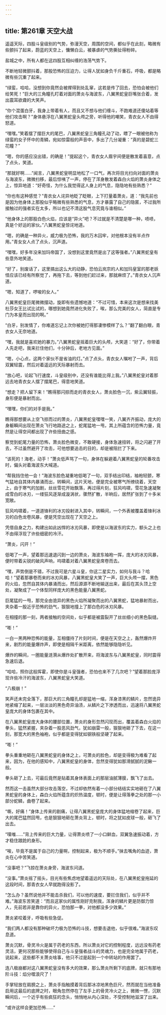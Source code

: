```yaml
---
---
---
```

title: 第261章 天空大战
---



遥遥天际，四股斗皇级别的气势，弥漫天空，周围的空间，都似乎在此刻，略微有些颤抖了起来，蔚蓝的天空上，慵懒白云，被暴虐的气势撕扯得粉碎。

盐城之中，所有人都在这四股互相纠缠的浩荡气势下。

不断地轻微颤抖着，那股恐怖的压迫力，让得人犹如身负千斤重石，呼吸，都是略微有些沉重了起来。

“绿蛮，哈哈，没想到你竟然会被撵得到处乱窜，这若是传了回去，恐怕会被他们给笑死！”巨大的三角瞳孔盯着对面的萧炎与海波东，八翼黑蛇皇巨嘴张合着，发出震耳欲聋的大笑声。

“你个混蛋白牙，我身上带着有人，而且又不想与他们缠斗，不跑难道还傻站着等他们攻击啊？”身体悬浮在八翼黑蛇皇头颅之旁，听得他的嘲笑，青衣女人不由得怒道。

“嘿嘿。”笑着摆了摆巨大的尾巴，八翼黑蛇皇三角瞳孔动了动，瞟了一眼被他称为绿蛮的女子怀中的青鳞，宛如惊雷般的声音中，多出了几分凝重：“真的是碧蛇三花瞳？”

“嗯，你的感应没出错，的确是！”提起这个，青衣女人眉宇间便是散发着喜意，点了点头，笑道。

“那就好啊……”闻言，八翼黑蛇皇明显地松了一口气，再次将目光扫向对面的萧炎与海波东，微微扫移，最后惊咦了一声，停在了浑身散发着森白火焰的萧炎身体之上，惊异地道：“好奇怪，为什么我觉得这人身上的气息，隐隐地有些熟悉？”

“你也有这种感觉？”青衣女人诧异地眨了眨眼，上下打量着萧炎，道：“我先前也是因为他身体上那股似乎略微有些熟悉的气息，方才暴露了自己的隐匿，不过我所接触过的强者实在太多，所以也记不清这股气息究竟与谁相似。”

“他身体上的那股白色火焰，应该是“异火”吧？不过就是不清楚是哪一种，啧啧，真是个好运的家伙。”八翼黑蛇皇惊诧地道。

“嗯，的确是一种异火，威力极为恐怖，我的万木囚牢，对他根本没有半点作用。”青女女人点了点头，沉声道。

“嘿嘿，好多年没来加玛帝国了，没想到这里竟然是出了这等强者。”八翼黑蛇皇有些意外地笑道。

“好了，别废话了，这里搞出这么大的动静，恐怕云岚宗的人和加玛皇室的那老妖怪应该已经有所察觉了，再拖下去，等到他们赶过来，那就麻烦了。”青衣女人沉声道。

“嗯，知道了，啰唆的女人。”

八翼黑蛇皇巨尾微微摆动，旋即有些遗憾地道：“不过可惜，本来这次是想来找美杜莎女王比试比试的，哪想到她竟然进化失败了，唉，那么完美的女人，简直是专门为本皇而出现的啊。”

“白牙，别发情了，你难道忘记上次你被她打得那凄惨模样了么？”翻了翻白眼，青衣女人无奈地道。

“嘿，我就是喜欢她的暴力。”八翼黑蛇皇摇着巨大的头颅，大笑道：“好了，你带着人先走吧，我来拦住他们，十分钟后，老地方见面。”

“嗯，小心点，这两个家伙不是省油的灯。”点了点头，青衣女人嘱咐了一声，背后双翼轻震，然后对着遥远的天际暴射而去。

“放心吧，论起飞行速度，斗皇级别中，还没有谁能比得上我。”八翼黑蛇皇对着那远去地青衣女人摆了摆尾巴，得意地笑道。

“想走？把人留下来！”瞧得那闪掠而走的青衣女人，萧炎脸色一沉，紫云翼轻振，身形便是暴射而出。

“嘿嘿，你们的对手是我。”

瞧得那想要从上空飞掠而过的萧炎，八翼黑蛇皇嘿嘿一笑，八翼齐齐振动，庞大的身躯瞬间出现在萧炎飞行地路途之上，蛇尾猛地一甩，其上所蕴含的恐怖力量，竟然是让得空间都出现了许些扭曲之感。

察觉到蛇尾力量的恐怖，萧炎脸色微变，不敢硬接，身体急速扭转，将之闪避了开去，不过虽然避开了攻击，可他想要追击的目的，却是被阻拦了下来。

“该死的！海老，动手！”萧炎低声骂了一句，身体在躲避着八翼黑蛇皇的轮番攻击时，偏头对着海波东大喊道。

“帮我挡住他一会！”海波东脸色凝重地低喝了一句，双手结出印结，袖袍轻颤，寒气猛地自其体内暴涌而出，转瞬间，这片天地，便是完全被寒气所缭绕着，天空上，由于寒气的加剧，丝丝雪花开始飘落，再过得片刻，狂风呜啸，雪花急速凝聚成雪白的冰刃，一缕狂风逐渐成漩涡状，骤然扩散，半晌后，居然扩张到了十多米宽敞。

狂风呜啸着，一道道锋利的冰刃投射进入其中，转瞬间，一个外表被覆盖着锋利冰刃的白色龙卷风暴，便是凭空出现在了天空之上。

凭借自身之力，构建出如此凶悍的冰刃风暴，即使是以海波东的实力，额头之上也不由得浮现了许些细密的冷汗。

“萧炎，闪开！”

低喝了一声，望着那迅速退闪到一边的萧炎，海波东袖袍一挥，庞大的冰刃风暴，便时带着尖锐的破风声响，呜啸着对着八翼黑蛇皇席卷而去。

“嘿，声势倒是不错，不过我可是六星斗皇，你这二星实力，如何与我斗？哈哈！”望着那暴卷而来的冰刃风暴，八翼黑蛇皇大笑了一声，巨大头颅一摆，黑色的火焰，忽然自其体内暴涌而出，然后源源不断地输送出来，最后在其头顶上空处，凝聚成了一个体型同样庞大的黑色能量八翼黑蛇。

巨尾猛的一甩，那完全由诡异的黑色火焰所凝聚而出的八翼黑蛇，猛地暴射而出，夹杂着一股近乎恐怖的劲气，狠狠地撞上了那白色的冰刃风暴。

在相撞的那一刻，两者接触的空间处，似乎都是被震裂开了丝丝细小的黑色裂缝。

“嘭！”

一白一黑两种恐怖的能量，互相僵持了片刻时间，便是在天空之上，轰然爆炸开来，剧烈的能量爆炸声，即使是相隔千米距离，依然能够隐隐听见。

爆炸的瞬间，一圈能量涟漪从爆炸处扩散开来，将海波东与八翼黑蛇皇，同时震得急速后退。

“哈哈，照你这般挥霍，即使你是斗皇强者，恐怕也来不了几次吧？”望着那脸庞浮现许些冷汗的海波东，八翼黑蛇皇大笑道。

“八极崩！”

笑声还未完全落下，那巨大的三角瞳孔却是猛地一缩，浑身漆黑的鳞片，忽然诡异地紧缩了起来，一层淡淡的黑色奇异油渍，从鳞片之下渗透而出，迅速将八翼黑蛇皇庞大的身体包裹在其中。

在八翼黑蛇皇庞大身体的腰部位置，萧炎的身形忽然闪现而出，覆盖着森白火焰的拳头，猛然紧握，夹杂着一股恶风劲气，犹如崩雷一般，狠狠地砸了下去，在这一刻，那宽大的黑色袖袍，似乎都是变得犹如钢铁般坚硬了起来。

“嘭！”

拳头重重地砸在八翼黑蛇皇的身体之上，可萧炎的脸色，却是变得极为难看了起来，因为，在他的感知中，八翼黑蛇皇的身体，忽然变得犹如那滑腻腻的泥鳅一般。

拳头砸了上去，可最后竟然是贴着其身体表面上的那层油腻薄膜，飘飞了出去。

然而这一击虽然大部分攻击落空，不过却依然有着一小部分结结实实地砸在了八翼黑蛇皇的身体上，森白火焰所蕴含的炽热温度，顿时，便是让得落拳之处的那一小部分蛇鳞，曲卷了起来。

“嘶，好痛！”身体上传来的剧痛，让得八翼黑蛇皇庞大的身体猛地缩卷了起来，巨大的尾巴猛然回甩，也是狠狠地砸在萧炎背上，顿时，将之犹如皮球一般，砸飞了出去。

“噗嗤……”背上传来的巨大力量，让得萧炎喷了一小口鲜血，双翼急速振动着，方才稳住踉跄的身形。

“唉，毕竟不是属于自己的力量啊，控制起来，极为不顺手。”抹去嘴角的血迹，萧炎在心中苦笑道。

“没事吧？”飞掠在萧炎身旁，海波东问道。

“没事。”萧炎摇了摇头，目光有些焦虑地望着遥远的天际处，在八翼黑蛇皇拖延的这段时间，那青衣女人早就跑得没影了。

“怎么办？虽然说他并不能击杀我们，可以他的速度，要拦住我们，似乎并不难。”海波东苦笑道：“而且这家伙的属性刚好克制我，浑身的鳞片更是防御力惊人，先前若非是靠你的异火，恐怕那一拳，对他都没多少效果。”

萧炎紧咬着牙，呼吸有些急促。

“我们两人都没有那种破坏力极为恐怖的斗技，想要击退他，似乎很难。”海波东叹息道。

萧炎沉默，骨灵冷火是属于药老的东西，所以萧炎对它的控制程度，远远没有药老灵活，更何况那些能够使得自己与斗皇强者战斗的灵魂力，也是完全地属于药老，说起来，这些都不关萧炎啥事，他只不过是起到一个中转站的作用罢了。

连八极崩都对这八翼黑蛇皇没有多大的效果，那么萧炎所剩下的底牌，就只有那地阶斗技：焰分噬浪尺了！

手掌轻放在肩膀之上，萧炎手指触摸着背后那冰凉地黑色巨尺，然而就在当他准备启用这最后的底牌之时，眼角忽然停在了左手上的骨灵冷火之上，微微一愣，沉默瞬间后，一个近乎有些疯狂的念头，悄悄地从内心深处，不受控制地滋深了出来。

“或许这样会更加恐怖……”